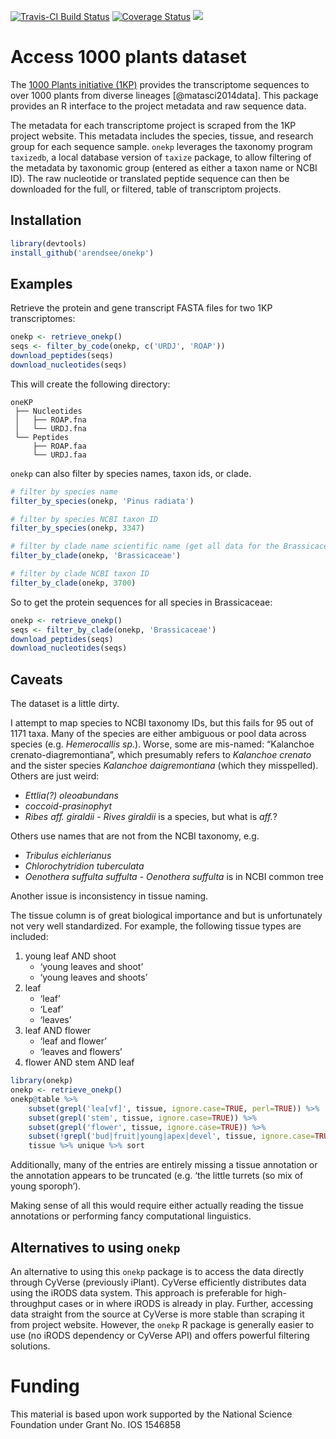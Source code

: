 [![Travis-CI Build Status](https://travis-ci.org/arendsee/onekp.svg?branch=master)](https://travis-ci.org/arendsee/onekp)
[![Coverage Status](https://img.shields.io/codecov/c/github/arendsee/onekp/master.svg)](https://codecov.io/github/arendsee/onekp?branch=master)
[![](https://badges.ropensci.org/178_status.svg)](https://github.com/ropensci/onboarding/issues/178)

# Access 1000 plants dataset

The [1000 Plants initiative
(1KP)](https://sites.google.com/a/ualberta.ca/onekp/) provides the
transcriptome sequences to over 1000 plants from diverse lineages
[@matasci2014data]. This package provides an R interface to the project
metadata and raw sequence data.

The metadata for each transcriptome project is scraped from the 1KP project
website. This metadata includes the species, tissue, and research group for
each sequence sample. `onekp` leverages the taxonomy program `taxizedb`, a
local database version of `taxize` package, to allow filtering of the metadata
by taxonomic group (entered as either a taxon name or NCBI ID). The raw
nucleotide or translated peptide sequence can then be downloaded for the full,
or filtered, table of transcriptom projects. 

## Installation

```r
library(devtools)
install_github('arendsee/onekp')
```


## Examples

Retrieve the protein and gene transcript FASTA files for two 1KP transcriptomes: 

```r
onekp <- retrieve_onekp()
seqs <- filter_by_code(onekp, c('URDJ', 'ROAP'))
download_peptides(seqs)
download_nucleotides(seqs)
```

This will create the following directory:

```
oneKP
 ├── Nucleotides
 │   ├── ROAP.fna
 │   └── URDJ.fna
 └── Peptides
     ├── ROAP.faa
     └── URDJ.faa
```

`onekp` can also filter by species names, taxon ids, or clade.

```r
# filter by species name
filter_by_species(onekp, 'Pinus radiata')

# filter by species NCBI taxon ID
filter_by_species(onekp, 3347)

# filter by clade name scientific name (get all data for the Brassicaceae family)
filter_by_clade(onekp, 'Brassicaceae')

# filter by clade NCBI taxon ID
filter_by_clade(onekp, 3700)
```

So to get the protein sequences for all species in Brassicaceae:

```r
onekp <- retrieve_onekp()
seqs <- filter_by_clade(onekp, 'Brassicaceae')
download_peptides(seqs)
download_nucleotides(seqs)
```


## Caveats

The dataset is a little dirty.

I attempt to map species to NCBI taxonomy IDs, but this fails for 95 out of
1171 taxa. Many of the species are either ambiguous or pool data across species
(e.g. *Hemerocallis sp.*). Worse, some are mis-named: "Kalanchoe
crenato-diagremontiana", which presumably refers to *Kalanchoe crenato* and the
sister species *Kalanchoe daigremontiana* (which they misspelled). Others are
just weird:

 * *Ettlia(?) oleoabundans*
 * *coccoid-prasinophyt*
 * *Ribes aff. giraldii* - *Rives giraldii* is a species, but what is *aff.*?

Others use names that are not from the NCBI taxonomy, e.g.

 * *Tribulus eichlerianus*
 * *Chlorochytridion tuberculata*
 * *Oenothera suffulta suffulta* - *Oenothera suffulta* is in NCBI common tree

Another issue is inconsistency in tissue naming.

The tissue column is of great biological importance and but is unfortunately
not very well standardized. For example, the following tissue types are included:

 1. young leaf AND shoot
    - 'young leaves and shoot'
    - 'young leaves and shoots'
 2. leaf
    - 'leaf'
    - 'Leaf'
    - 'leaves'
 3. leaf AND flower
    - 'leaf and flower'
    - 'leaves and flowers'
 4. flower AND stem AND leaf

```r
library(onekp)
onekp <- retrieve_onekp()
onekp@table %>%
    subset(grepl('lea[vf]', tissue, ignore.case=TRUE, perl=TRUE)) %>%
    subset(grepl('stem', tissue, ignore.case=TRUE)) %>%
    subset(grepl('flower', tissue, ignore.case=TRUE)) %>%
    subset(!grepl('bud|fruit|young|apex|devel', tissue, ignore.case=TRUE, perl=TRUE)) %$%
    tissue %>% unique %>% sort
```

Additionally, many of the entries are entirely missing a tissue annotation or
the annotation appears to be truncated (e.g. 'the little turrets (so mix of
young sporoph').

Making sense of all this would require either actually reading the tissue
annotations or performing fancy computational linguistics.


## Alternatives to using `onekp`

An alternative to using this `onekp` package is to access the data directly
through CyVerse (previously iPlant). CyVerse efficiently distributes data using
the iRODS data system. This approach is preferable for high-throughput cases or
in where iRODS is already in play.  Further, accessing data straight from the
source at CyVerse is more stable than scraping it from project website.
However, the `onekp` R package is generally easier to use (no iRODS dependency
or CyVerse API) and offers powerful filtering solutions. 


# Funding

This material is based upon work supported by the National Science Foundation under Grant No. IOS 1546858
